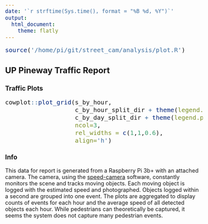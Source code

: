 ```yaml
---
date: '`r strftime(Sys.time(), format = "%B %d, %Y")`'
output: 
  html_document:
    theme: flatly
---
```


```r
source('/home/pi/git/street_cam/analysis/plot.R')
```

<style type="text/css">
body, td {
   font-size: 18px;
}
code.r{
  font-size: 20px;
}
pre {
  font-size: 20px
}
</style>

## UP Pineway Traffic Report {.tabset}
### Traffic Plots
```r
cowplot::plot_grid(s_by_hour,
                   c_by_hour_split_dir + theme(legend.position = 'none'),
                   c_by_day_split_dir + theme(legend.position = 'none'),
                   ncol=3,
                   rel_widths = c(1,1,0.6),
                   align='h')
```

### Info 
This data for report is generated from a Raspberry Pi 3b+ with an attached camera. The camera, using the [speed-camera](https://github.com/pageauc/speed-camera) software, constantly monitors the scene and tracks moving objects. Each moving object is logged with the estimated speed and photographed. Objects logged within a second are grouped into one event. The plots are aggregated to display counts of events for each hour and the average speed of all detected objects each hour. While pedestrians can theoretically be captured, it seems the system does not capture many pedestrian events.
